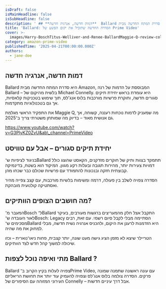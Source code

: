 ```yaml
---
isDraft: false
isMainHeadline: false
isSubHeadline: false
description: ' ## **דמות חדשה, אנרגיה חדשה**  Ballard היא סדרת המתח החדשה מבית Amazon, המבוססת על הדמות של רנה Ballard – בלשית מהיקום של Michael Connelly.'
title: 'Ballard: הסדרה החדשה שתוביל את יקום הפשע של Prime Video'
cover: >-
  images/Harry-BoschTitus-Welliver-and-Renee-BallardMaggie-Q-review-cold-cases-as-seen-on-the-set-of-Bosch-Legacy-Season-3.-Photo-Credit-Patrick-Wymore-for-Amazon-MGM-Studios.-e1723630469794-1014x570-1.webp
category: amazon-prime-video
publishedTime: '2025-04-21T00:00:00.000Z'
authors:
  - jane-doe
---
```


## **דמות חדשה, אנרגיה חדשה**

Ballard היא סדרת המתח החדשה מבית Amazon, המבוססת על הדמות של רנה Ballard – בלשית מהיקום של Michael Connelly. היא עומדת בראש יחידת תיקים סגורים חדשה, וחוקרת פרשיות מורכבות בלוס אנג'לס, תוך שימוש בטכניקות קלאסיות, אך גם בטכנולוגיות מתקדמות.

את התפקיד הראשי מגלמת Maggie Q, מה שמעניק לדמות נוכחות רעננה, קשוחה, אך גם אנושית מאוד – בדיוק מה שמותחן משטרתי צריך ב־2025.

https://www.youtube.com/watch?v=G3PlyKZ0ZvU&ab\_channel=PrimeVideo

## **יחידת תיקים סגורים – אבל עם טוויסט**

בניגוד לציפיות ש־Ballard תתמקד בצוות ותיק של חוקרים מזדקנים, הקאסט שהוצג כולל דמויות צעירות יותר, מהירות תגובה ובעלות רקע מגוון. המיקוד הוא בשטח, בדינמיקה קבוצתית חזקה ובנכונות להתמודד עם פרשיות שכולם כבר שכחו מהן.

הסדרה צפויה לשלב בין פעולה, דרמה ומשימות בלשיות מורכבות, עם קצב צפייה מהיר ואסתטיקה קולנועית מובהקת.

## **מה חושבים הצופים הוותיקים?**

המעבר מ־Bosch ל־Ballard התקבל אצל חלק מהמעריצים ברגשות מעורבים, בעיקר לאור העובדה ש־Bosch: Legacy הסתיימה מבלי לקבל סיום רשמי. עם זאת, רבים מסכימים ש־Ballard היא הזדמנות לרענן את היקום, ולהכניס אנרגיה נשית חדשה, מבלי למחוק את מה שהיה.

הטריילר שיצא לא מזמן הציג גישה מעט שונה, יותר קצבית, פחות ניאו־נוארית – וכזו שיכולה למשוך קהל חדש לצד הוותיקים.

## **מתי ואיפה נוכל לצפות Ballard ?**

Ballard צפויה לעלות בקיץ הקרוב ב־Prime Video, עם עונה ראשונה שתמנה שמונה פרקים. הסדרה צולמה בלוס אנג'לס וצפויה להעמיק עוד יותר את תחושת הריאליזם העירוני המזוהה עם הסיפורים של Connelly – אבל דרך עיניים חדשות.
